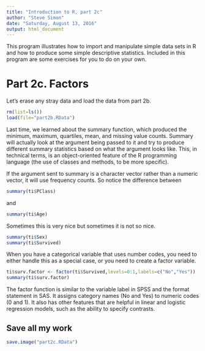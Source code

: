 ```yaml
---
title: "Introduction to R, part 2c"
author: "Steve Simon"
date: "Saturday, August 13, 2016"
output: html_document
---
```


This program illustrates how to import and manipulate simple data sets in R and how to produce some simple descriptive statistics. Included in this program are some exercises for you to do on your own.

# Part 2c. Factors

Let's erase any stray data and load the data from part 2b.

```r
rm(list=ls())
load(file="part2b.RData")
```

Last time, we learned about the summary function, which produced the minimum, maximum, quartiles, mean, and missing value counts. Summary will actually look at the argument being passed to it and try to produce different summary statistics based on what the argument looks like. This, in technical terms, is an object-oriented feature of the R programming language (the use of classes and methods, to be more specific).

If the argument sent to summary is a character vector rather than a numeric vector, it will use frequency counts. So notice the difference between 

```r
summary(ti$PClass)
```

and

```r
summary(ti$Age)
```

Sometimes this is very nice but sometimes it is not so nice.

```r
summary(ti$Sex)
summary(ti$Survived)
```

When you have a categorical variable that uses number codes, you need to either handle this as a special case, or you need to create a factor variable.

```r
ti$surv.factor <- factor(ti$Survived,levels=0:1,labels=c("No","Yes"))
summary(ti$surv.factor)
```

The factor function is similar to the variable label in SPSS and the format statement in SAS. It assigns category names (No and Yes) to numeric codes (0 and 1). It also has other features that are helpful in linear and logistic regression models, such as the ability to specify contrasts.

## Save all my work

```r
save.image("part2c.RData")
```